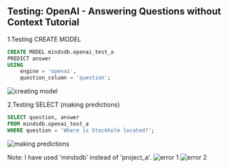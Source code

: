 ## Testing: OpenAI - Answering Questions without Context Tutorial

1.Testing CREATE MODEL
```sql
CREATE MODEL mindsdb.openai_test_a
PREDICT answer
USING
    engine = 'openai',
    question_column = 'question';
```

![creating model](https://cdn.discordapp.com/attachments/1073262776463675396/1106969066939367454/Screenshot_48.png)

2.Testing SELECT (making predictions)
```sql
SELECT question, answer
FROM mindsdb.openai_test_a
WHERE question = 'Where is Stockholm located?';
```

![making predictions](https://cdn.discordapp.com/attachments/1073262776463675396/1106969305364570122/Screenshot_49.png)

Note: I have used 'mindsdb' instead of 'project_a'.
![error 1](https://cdn.discordapp.com/attachments/1073262776463675396/1106970666038743091/Screenshot_50.png)
![error 2](https://cdn.discordapp.com/attachments/1073262776463675396/1106970666294587453/Screenshot_51.png)